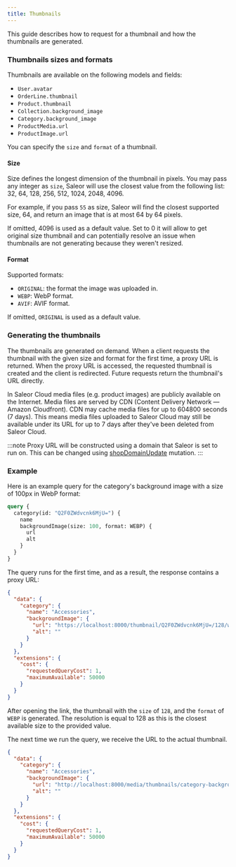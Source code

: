 ```yaml
---
title: Thumbnails
---
```


This guide describes how to request for a thumbnail and how the thumbnails are generated.

### Thumbnails sizes and formats

Thumbnails are available on the following models and fields:

- `User.avatar`
- `OrderLine.thumbnail`
- `Product.thumbnail`
- `Collection.background_image`
- `Category.background_image`
- `ProductMedia.url`
- `ProductImage.url`

You can specify the `size` and `format` of a thumbnail.

#### Size

Size defines the longest dimension of the thumbnail in pixels. You may pass any integer as `size`, Saleor will use the closest value from the following list: 32, 64, 128, 256, 512, 1024, 2048, 4096.

For example, if you pass `55` as size, Saleor will find the closest supported size, 64, and return an image that is at most 64 by 64 pixels.

If omitted, 4096 is used as a default value. Set to 0 it will allow to get original size thumbnail and can potentially resolve an issue when thumbnails are not generating because they weren't resized.

#### Format

Supported formats:

- `ORIGINAL`: the format the image was uploaded in.
- `WEBP`: WebP format.
- `AVIF`: AVIF format.

If omitted, `ORIGINAL` is used as a default value.

### Generating the thumbnails

The thumbnails are generated on demand. When a client requests the thumbnail with the
given size and format for the first time, a proxy URL is returned. When the proxy URL
is accessed, the requested thumbnail is created and the client is redirected.
Future requests return the thumbnail's URL directly.

In Saleor Cloud media files (e.g. product images) are publicly available on the Internet. Media files are served by CDN (Content Delivery Network — Amazon Cloudfront).
CDN may cache media files for up to 604800 seconds (7 days).
This means media files uploaded to Saleor Cloud may still be available under its URL for up to 7 days after they've been deleted from Saleor Cloud.

:::note
Proxy URL will be constructed using a domain that Saleor is set to run on. This can be changed using
[shopDomainUpdate](api-reference/shop/mutations/shop-domain-update.mdx) mutation.
:::

### Example

Here is an example query for the category's background image with a size of 100px in WebP format:

```graphql
query {
  category(id: "Q2F0ZWdvcnk6MjU=") {
    name
    backgroundImage(size: 100, format: WEBP) {
      url
      alt
    }
  }
}
```

The query runs for the first time, and as a result, the response contains a proxy URL:

```json
{
  "data": {
    "category": {
      "name": "Accessories",
      "backgroundImage": {
        "url": "https://localhost:8000/thumbnail/Q2F0ZWdvcnk6MjU=/128/webp/",
        "alt": ""
      }
    }
  },
  "extensions": {
    "cost": {
      "requestedQueryCost": 1,
      "maximumAvailable": 50000
    }
  }
}
```

After opening the link, the thumbnail with the `size` of `128`, and the `format` of `WEBP` is generated.
The resolution is equal to 128 as this is the closest available size to the provided value.

The next time we run the query, we receive the URL to the actual thumbnail.

```json
{
  "data": {
    "category": {
      "name": "Accessories",
      "backgroundImage": {
        "url": "http://localhost:8000/media/thumbnails/category-backgrounds/20210809_181533_2240b122_thumbnail_128.webp",
        "alt": ""
      }
    }
  },
  "extensions": {
    "cost": {
      "requestedQueryCost": 1,
      "maximumAvailable": 50000
    }
  }
}
```
